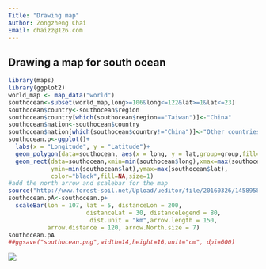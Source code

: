 ```yaml
---
Title: "Drawing map"
Author: Zongzheng Chai 
Email: chaizz@126.com
---
```


## Drawing a map for south ocean

```r
library(maps)
library(ggplot2)
world_map <- map_data("world")
southocean<-subset(world_map,long>=106&long<=122&lat>=1&lat<=23)
southocean$country<-southocean$region
southocean$country[which(southocean$region=="Taiwan")]<-"China"
southocean$nation<-southocean$country
southocean$nation[which(southocean$country!="China")]<-"Other countries"
southocean.p<-ggplot()+
  labs(x = "Longitude", y = "Latitude")+
  geom_polygon(data=southocean, aes(x = long, y = lat,group=group,fill=region))+coord_map()+
  geom_rect(data=southocean,xmin=min(southocean$long),xmax=max(southocean$long),
            ymin=min(southocean$lat),ymax=max(southocean$lat),
            color="black",fill=NA,size=1)
#add the north arrow and scalebar for the map
source("http://www.forest-soil.net/Upload/ueditor/file/20160326/1458958424403207.txt")
southocean.pA<-southocean.p+ 
  scaleBar(lon = 107, lat = 5, distanceLon = 200, 
                      distanceLat = 30, distanceLegend = 80, 
                       dist.unit = "km",arrow.length = 150, 
           arrow.distance = 120, arrow.North.size = 7)
southocean.pA
##ggsave("southocean.png",width=14,height=16,unit="cm", dpi=600)
```

![](memoR_files/pictures/southocean.png) 
